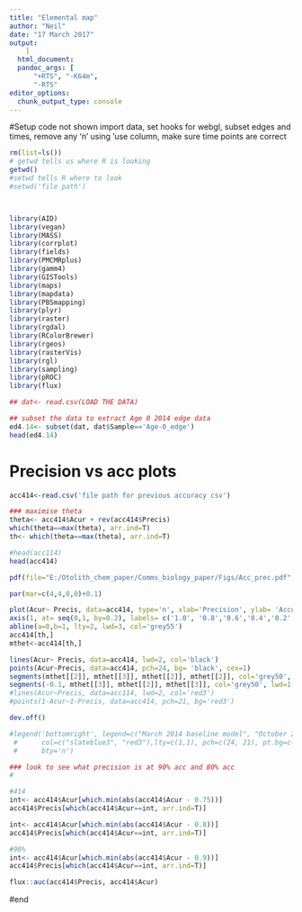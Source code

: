 ```yaml
---
title: "Elemental map"
author: "Neil"
date: "17 March 2017"
output:
    ]
  html_document: 
  pandoc_args: [
      "+RTS", "-K64m",
      "-RTS"
editor_options: 
  chunk_output_type: console
---
```


#Setup
code not shown
import data, set hooks for webgl, subset edges and times, remove any 'n' using 'use column, make sure time points are correct
```r


rm(list=ls())
# getwd tells us where R is looking
getwd()
#setwd tells R where to look
#setwd('file path')



library(AID)
library(vegan)
library(MASS)
library(corrplot)
library(fields)
library(PMCMRplus)
library(gamm4)
library(GISTools)
library(maps)
library(mapdata)
library(PBSmapping)
library(plyr)
library(raster)
library(rgdal)
library(RColorBrewer)
library(rgeos)
library(rasterVis)
library(rgl)
library(sampling)
library(pROC)
library(flux)

## dat<- read.csv(LOAD THE DATA)

## subset the data to extract Age 0 2014 edge data
ed4.14<- subset(dat, dat$Sample=='Age-0_edge')
head(ed4.14)


```


# Precision vs acc plots

```r
acc414<-read.csv('file path for previous accuracy csv')

### maximise theta
theta<- acc414$Acur + rev(acc414$Precis)
which(theta==max(theta), arr.ind=T)
th<- which(theta==max(theta), arr.ind=T)

#head(acc114)
head(acc414)

pdf(file="E:/Otolith_chem_paper/Comms_biology_paper/Figs/Acc_prec.pdf",width=4, height=4)

par(mar=c(4,4,0,0)+0.1)

plot(Acur~ Precis, data=acc414, type='n', xlab='Precision', ylab= 'Accuracy', xaxt='n')
axis(1, at= seq(0,1, by=0.2), labels= c('1.0', '0.8','0.6','0.4','0.2','0.0'))
abline(a=0,b=1, lty=2, lwd=3, col='grey55')
acc414[th,]
mthet<-acc414[th,]

lines(Acur~ Precis, data=acc414, lwd=2, col='black')
points(Acur~Precis, data=acc414, pch=24, bg= 'black', cex=1)
segments(mthet[[2]], mthet[[3]], mthet[[2]], mthet[[2]], col='grey50', lwd=1.5)
segments(-0.1, mthet[[3]], mthet[[2]], mthet[[3]], col='grey50', lwd=1.5)
#lines(Acur~Precis, data=acc114, lwd=2, col='red3')
#points(1-Acur~1-Precis, data=acc414, pch=21, bg='red3')

dev.off()

#legend('bottomright', legend=c("March 2014 baseline model", "October 2014 baseline model"),
 #      col=c("slateblue3", "red3"),lty=c(1,1), pch=c(24, 21), pt.bg=c("slateblue3", "red3"),
 #      bty='n')

### look to see what precision is at 90% acc and 80% acc
#

#414
int<- acc414$Acur[which.min(abs(acc414$Acur - 0.75))]
acc414$Precis[which(acc414$Acur==int, arr.ind=T)]

int<- acc414$Acur[which.min(abs(acc414$Acur - 0.8))]
acc414$Precis[which(acc414$Acur==int, arr.ind=T)]

#90%
int<- acc414$Acur[which.min(abs(acc414$Acur - 0.9))]
acc414$Precis[which(acc414$Acur==int, arr.ind=T)]

flux::auc(acc414$Precis, acc414$Acur)


```


#end
